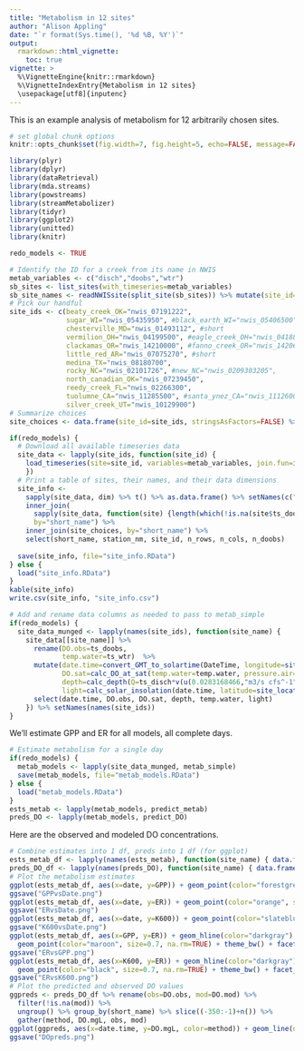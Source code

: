 ```yaml
---
title: "Metabolism in 12 sites"
author: "Alison Appling"
date: "`r format(Sys.time(), '%d %B, %Y')`"
output: 
  rmarkdown::html_vignette:
    toc: true
vignette: >
  %\VignetteEngine{knitr::rmarkdown}
  %\VignetteIndexEntry{Metabolism in 12 sites}
  \usepackage[utf8]{inputenc}
---
```


This is an example analysis of metabolism for 12 arbitrarily chosen sites.

```r
# set global chunk options
knitr::opts_chunk$set(fig.width=7, fig.height=5, echo=FALSE, message=FALSE, warning=FALSE, results="hide")
```

```r
library(plyr)
library(dplyr)
library(dataRetrieval)
library(mda.streams)
library(powstreams)
library(streamMetabolizer)
library(tidyr)
library(ggplot2)
library(unitted)
library(knitr)

redo_models <- TRUE
```

```r
# Identify the ID for a creek from its name in NWIS
metab_variables <- c("disch","doobs","wtr")
sb_sites <- list_sites(with_timeseries=metab_variables)
sb_site_names <- readNWISsite(split_site(sb_sites)) %>% mutate(site_id=paste0("nwis_", site_no)) %>% select(site_id, station_nm, dec_lat_va, dec_long_va)
# Pick our handful
site_ids <- c(beaty_creek_OK="nwis_07191222", 
              sugar_WI="nwis_05435950", #black_earth_WI="nwis_05406500",
              chesterville_MD="nwis_01493112", #short
              vermilion_OH="nwis_04199500", #eagle_creek_OH="nwis_04188496",
              clackamas_OR="nwis_14210000", #fanno_creek_OR="nwis_14206950",
              little_red_AR="nwis_07075270", #short
              medina_TX="nwis_08180700",
              rocky_NC="nwis_02101726", #new_NC="nwis_0209303205",
              north_canadian_OK="nwis_07239450", 
              reedy_creek_FL="nwis_02266300",
              tuolumne_CA="nwis_11285500", #santa_ynez_CA="nwis_11126000",
              silver_creek_UT="nwis_10129900")
# Summarize choices
site_choices <- data.frame(site_id=site_ids, stringsAsFactors=FALSE) %>% add_rownames("short_name") %>% inner_join(sb_site_names, by="site_id")
```

```r
if(redo_models) {
  # Download all available timeseries data
  site_data <- lapply(site_ids, function(site_id) {
    load_timeseries(site=site_id, variables=metab_variables, join.fun=inner_join)
    })
  # Print a table of sites, their names, and their data dimensions
  site_info <- 
    sapply(site_data, dim) %>% t() %>% as.data.frame() %>% setNames(c("n_rows","n_cols")) %>% add_rownames("short_name") %>% 
    inner_join(
      sapply(site_data, function(site) {length(which(!is.na(site$ts_doobs)))}) %>% as.data.frame() %>% setNames(c("n_doobs")) %>% add_rownames("short_name"),
      by="short_name") %>% 
    inner_join(site_choices, by="short_name") %>% 
    select(short_name, station_nm, site_id, n_rows, n_cols, n_doobs) 
  
  save(site_info, file="site_info.RData")
} else {
  load("site_info.RData")
}
kable(site_info)
write.csv(site_info, "site_info.csv")
```

```r
# Add and rename data columns as needed to pass to metab_simple
if(redo_models) {
  site_data_munged <- lapply(names(site_ids), function(site_name) {
    site_data[[site_name]] %>% 
      rename(DO.obs=ts_doobs, 
             temp.water=ts_wtr)  %>%
      mutate(date.time=convert_GMT_to_solartime(DateTime, longitude=site_location(site_ids[[site_name]])$longitude, time.type="apparent solar"),
             DO.sat=calc_DO_at_sat(temp.water=temp.water, pressure.air=1000),
             depth=calc_depth(Q=ts_disch*v(u(0.0283168466,"m3/s cfs^-1"))),
             light=calc_solar_insolation(date.time, latitude=site_location(site_ids[[site_name]])$latitude)) %>%
      select(date.time, DO.obs, DO.sat, depth, temp.water, light)
    }) %>% setNames(names(site_ids))
}
```

We'll estimate GPP and ER for all models, all complete days.
```r
# Estimate metabolism for a single day
if(redo_models) {
  metab_models <- lapply(site_data_munged, metab_simple)
  save(metab_models, file="metab_models.RData")
} else {
  load("metab_models.RData")
}
ests_metab <- lapply(metab_models, predict_metab)
preds_DO <- lapply(metab_models, predict_DO)
```

Here are the observed and modeled DO concentrations. 
```r
# Combine estimates into 1 df, preds into 1 df (for ggplot)
ests_metab_df <- lapply(names(ests_metab), function(site_name) { data.frame(short_name=site_name, ests_metab[[site_name]], stringsAsFactors=FALSE) }) %>% bind_rows()
preds_DO_df <- lapply(names(preds_DO), function(site_name) { data.frame(short_name=site_name, preds_DO[[site_name]], stringsAsFactors=FALSE) }) %>% bind_rows()
# Plot the metabolism estimates
ggplot(ests_metab_df, aes(x=date, y=GPP)) + geom_point(color="forestgreen", size=0.7, na.rm=TRUE) + theme_bw() + facet_wrap(~ short_name)
ggsave("GPPvsDate.png")
ggplot(ests_metab_df, aes(x=date, y=ER)) + geom_point(color="orange", size=0.7, na.rm=TRUE) + theme_bw() + facet_wrap(~ short_name)
ggsave("ERvsDate.png")
ggplot(ests_metab_df, aes(x=date, y=K600)) + geom_point(color="slateblue", size=0.7, na.rm=TRUE) + theme_bw() + facet_wrap(~ short_name)
ggsave("K600vsDate.png")
ggplot(ests_metab_df, aes(x=GPP, y=ER)) + geom_hline(color="darkgray") + geom_vline(color="darkgray") + 
  geom_point(color="maroon", size=0.7, na.rm=TRUE) + theme_bw() + facet_wrap(~ short_name)
ggsave("ERvsGPP.png")
ggplot(ests_metab_df, aes(x=K600, y=ER)) + geom_hline(color="darkgray") + geom_vline(color="darkgray") + 
  geom_point(color="black", size=0.7, na.rm=TRUE) + theme_bw() + facet_wrap(~ short_name)
ggsave("ERvsK600.png")
# Plot the predicted and observed DO values
ggpreds <- preds_DO_df %>% rename(obs=DO.obs, mod=DO.mod) %>% 
  filter(!is.na(mod)) %>%
  ungroup() %>% group_by(short_name) %>% slice((-350:-1)+n()) %>% 
  gather(method, DO.mgL, obs, mod)
ggplot(ggpreds, aes(x=date.time, y=DO.mgL, color=method)) + geom_line(data=filter(ggpreds, method=="obs"), na.rm=TRUE) + geom_point(data=filter(ggpreds, method=="mod"), size=0.7, na.rm=TRUE) + theme_bw() + facet_wrap(~ short_name, scales="free_x")
ggsave("DOpreds.png")
```

